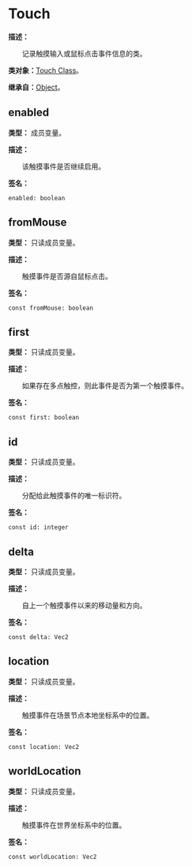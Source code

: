 
# Touch

**描述：**

&emsp;&emsp;记录触摸输入或鼠标点击事件信息的类。

**类对象：**[Touch Class](/docs/api/Class%20Object/Touch)。

**继承自：**[Object](/docs/api/Class/Object)。

## enabled

**类型：** 成员变量。

**描述：**

&emsp;&emsp;该触摸事件是否继续启用。

**签名：**
```tl
enabled: boolean
```

## fromMouse

**类型：** 只读成员变量。

**描述：**

&emsp;&emsp;触摸事件是否源自鼠标点击。

**签名：**
```tl
const fromMouse: boolean
```

## first

**类型：** 只读成员变量。

**描述：**

&emsp;&emsp;如果存在多点触控，则此事件是否为第一个触摸事件。

**签名：**
```tl
const first: boolean
```

## id

**类型：** 只读成员变量。

**描述：**

&emsp;&emsp;分配给此触摸事件的唯一标识符。

**签名：**
```tl
const id: integer
```

## delta

**类型：** 只读成员变量。

**描述：**

&emsp;&emsp;自上一个触摸事件以来的移动量和方向。

**签名：**
```tl
const delta: Vec2
```

## location

**类型：** 只读成员变量。

**描述：**

&emsp;&emsp;触摸事件在场景节点本地坐标系中的位置。

**签名：**
```tl
const location: Vec2
```

## worldLocation

**类型：** 只读成员变量。

**描述：**

&emsp;&emsp;触摸事件在世界坐标系中的位置。

**签名：**
```tl
const worldLocation: Vec2
```